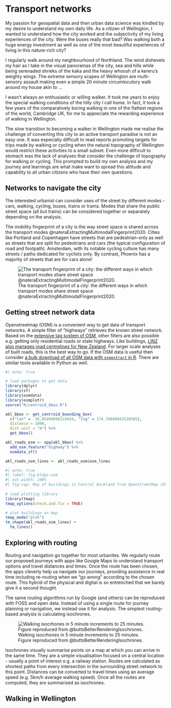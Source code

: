 # Transport networks {#sec-networks}

My passion for geospatial data and then urban data science was kindled by my desire to understand my own daily life. As a citizen of Wellington, I wanted to understand how the city worked and the subjectivity of my living experiences of the city. Were the buses really that bad? Was walking both a huge energy investment as well as one of the most beautiful experiences of living in this nature-rich city?

I regularly walk around my neighbourhood of Northland. The wind dishevels my hair as I take in the visual panoramas of the city, sea and hills while being serenaded shrieks of the kaka and the heavy whoosh of a kereru's weighty wings. The extreme sensory scapes of Wellington are multi-sensory assault making even a simple 20 minute circumlocutory walk around my house akin to ...

I wasn't always an enthusiastic or willing walker. It took me years to enjoy the special walking conditions of the hilly city I call home. In fact, it took a few years of the comparatively boring walking in one of the flattest regions of the world, Cambridge UK, for me to appreciate the rewarding experience of walking in Wellington.

The slow transition to becoming a walker in Wellington made me realise the challenge of converting this city to an active transport paradise is not an easy one. It was especially difficult to read reports promoting targets for trips made by walking or cycling when the natural topography of Wellington would restrict these activities to a small subset. Even more difficult to stomach was the lack of analyses that consider the challenge of topography for walking or cycling. This prompted to build my own analysis and my journey and learnings are what make want to spread this attitude and capability to all urban citizens who have their own questions.

## Networks to navigate the city

The interested urbanist can consider uses of the street by different modes - cars, walking, cycling, buses, trains or trams. Modes that share the public street space (all but trains) can be considered together or separately depending on the analysis.

The mobility fingerprint of a city is the way street space is shared across the transport modes @nateraExtractingMultimodalFingerprint2020. Cities like Portland and Copenhagen have streets that are pedestrian-only as well as streets that are split for pedestrians and cars (the typical configuration of road and footpath). Amsterdam, with its notable cycling culture has many streets / paths dedicated for cyclists only. By contrast, Phoenix has a majority of streets that are for cars alone!

![The transport fingerprint of a city: the different ways in which transport modes share street space @nateraExtractingMultimodalFingerprint2020.](./assets/multilayer-multimodal-networks.png)

## Getting street network data

Openstreetmap (OSM) is a convenient way to get data of transport networks. A simple filter of "highways" retrieves the known street network. Based on the [extensive tag system of OSM](https://wiki.openstreetmap.org/wiki/Key:highway?uselang=en-GB), other filters are also possible e.g. getting only residential roads or state highways. Like buildings, [LINZ also manages road centrelines for New Zealand](https://data.linz.govt.nz/layer/50329-nz-road-centrelines-topo-150k/). For larger scale analyses of built roads, this is the best way to go. If the OSM data is useful then consider [a bulk download of all OSM data with `osmextract` in R](https://cran.r-project.org/web/packages/osmextract/vignettes/osmextract.html). There are similar tools available in Python as well.

```r
#| echo: true

# load packages to get data
library(dplyr)
library(sf)
library(osmdata)
library(osmplotr)
source("R/centroid_bbox.R")

akl_bbox <- get_centroid_bounding_box(
  c("lat" = -36.85494696219434, "lng" = 174.76040843528585),
  distance = 1000,
  dist.unit = "m") %>% 
  get_bbox()

akl_roads_osm <- opq(akl_bbox) %>%
  add_osm_feature("highway") %>% 
  osmdata_sf()

akl_roads_osm_lines <- akl_roads_osm$osm_lines
```

```r
#| echo: true
#| label: fig-bldgs-osm
#| out.width: 100%
#| fig-cap: Map of buildings in Central Auckland from OpenStreetMap (OSSM). 
 
# load plotting library
library(tmap)
tmap_options(check.and.fix = TRUE)

# plot buildings on map
tmap_mode("plot")
tm_shape(akl_roads_osm_lines) + 
  tm_lines()
```

## Exploring with routing

Routing and navigation go together for most urbanites. We regularly route our proposed journeys with apps like Google Maps to understand transport options and travel distances and times. Once the route has been chosen, the apps cleverly help us navigate our journeys, providing assistance in real time including re-routing when we "go wrong" according to the chosen route. This hybrid of the physical and digital is so entrenched that we barely give it a second thought.

The same routing algorithms run by Google (and others) can be reproduced with FOSS and open data. Instead of using a single route for journey planning or navigation, we instead use it for analysis. The simplest routing-based analysis is calculating isochrones.

![Walking isocrhones in 5 minute increments to 25 minutes. Figure reproduced from @buttsBetterRenderingIsochrones.](./assets/isochrones.png)

Isochrones visually summarise points on a map at which you can arrive in the same time. They are a simple visualisation focused on a central location - usually a point of interest e.g. a railway station. Routes are calculated as shortest paths from every intersection in the surrounding street network to this point. Distances can be converted to travel times using an average speed (e.g. 5km/h average walking speed). Once all the routes are computed, they are summarised as isochrones.

## Walking in Wellington

